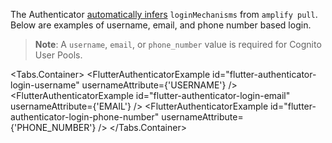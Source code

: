 
<Alert role="none" heading="Zero Configuration">

The Authenticator [automatically infers](/connected-components/authenticator#step-1-configure-backend) `loginMechanisms` from `amplify pull`.
Below are examples of username, email, and phone number based login.

</Alert>

> **Note**: A `username`, `email`, or `phone_number` value is required for Cognito User Pools.

<Tabs.Container>
  <TabItem title="Username">
    <FlutterAuthenticatorExample
      id="flutter-authenticator-login-username"
      usernameAttribute={'USERNAME'}
    />
  </TabItem>
  <TabItem title="Email">
    <FlutterAuthenticatorExample
      id="flutter-authenticator-login-email"
      usernameAttribute={'EMAIL'}
    />
  </TabItem>
  <TabItem title="Phone Number">
    <FlutterAuthenticatorExample
      id="flutter-authenticator-login-phone-number"
      usernameAttribute={'PHONE_NUMBER'}
    />
  </TabItem>
</Tabs.Container>
